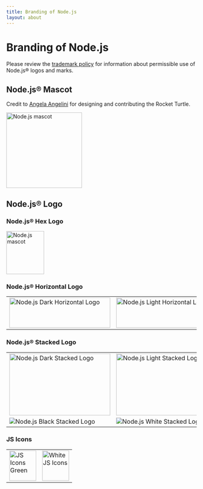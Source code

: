 ```yaml
---
title: Branding of Node.js
layout: about
---
```


# Branding of Node.js

Please review the [trademark policy](https://trademark-policy.openjsf.org/) for information about permissible use of Node.js® logos and marks.

## Node.js® Mascot

Credit to [Angela Angelini](https://www.linkedin.com/in/angeliningl/) for designing and contributing the Rocket Turtle.

<img
  alt="Node.js mascot"
  src="/static/images/nodejsHex.svg"
  className="w-[100px]"
  width="200"
  height="200"
/>

## Node.js® Logo

### Node.js® Hex Logo

<img
  alt="Node.js mascot"
  src="/static/logos/nodejsHex.svg"
  className="w-[100px]"
  width="100"
  height="114"
/>

### Node.js® Horizontal Logo

<table>
  <tbody>
    <tr>
      <td>
        <img
          alt="Node.js Dark Horizontal Logo"
          src="/static/logos/nodejsDark.svg"
          className="h-[80px] w-[267px]"
          width="267"
          height="80"
        />
      </td>
      <td>
        <img
          alt="Node.js Light Horizontal Logo"
          src="/static/logos/nodejsLight.svg"
          className="h-[80px] w-[267px] bg-neutral-950 p-2 dark:bg-transparent"
          width="267"
          height="80"
        />
      </td>
    </tr>
  </tbody>
</table>

### Node.js® Stacked Logo

<table>
  <tbody>
    <tr>
      <td>
        <img
          alt="Node.js Dark Stacked Logo"
          src="/static/logos/nodejsStackedDark.svg"
          className="h-[164px] w-[267px]"
          width="267"
          height="164"
        />
      </td>
      <td>
        <img
          alt="Node.js Light Stacked Logo"
          src="/static/logos/nodejsStackedLight.svg"
          className="rounded-xs h-[164px] w-[267px] bg-neutral-950 p-2 dark:bg-transparent"
          width="267"
          height="164"
        />
      </td>
    </tr>
    <tr>
      <td>
        <img
          alt="Node.js Black Stacked Logo"
          src="/static/logos/nodejsStackedBlack.svg"
        />
      </td>
      <td>
        <img
          alt="Node.js White Stacked Logo"
          src="/static/logos/nodejsStackedWhite.svg"
          className="rounded-xs bg-neutral-950 p-2 dark:bg-transparent"
        />
      </td>
    </tr>
  </tbody>
</table>

### JS Icons

<table>
  <tbody>
    <tr>
      <td>
        <img
          alt="JS Icons Green"
          src="/static/logos/jsIconGreen.svg"
          className="height-[80px] mx-auto w-[71px]"
          width="71"
          height="80"
        />
      </td>
      <td>
        <img
          alt="White JS Icons"
          src="/static/logos/jsIconWhite.svg"
          className="height-[80px] rounded-xs mx-auto w-[71px] bg-neutral-950 p-2 dark:bg-transparent"
          width="71"
          height="80"
        />
      </td>
    </tr>
  </tbody>
</table>
